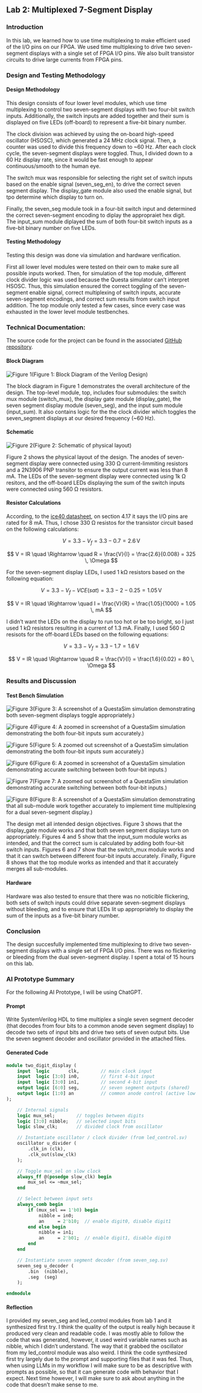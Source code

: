 ## Lab 2: Multiplexed 7-Segment Display

### Introduction
In this lab, we learned how to use time multiplexing to make efficient used of the I/O pins on our FPGA. We used time multiplexing to drive two seven-segment displays with a single set of FPGA I/O pins. We also built transistor circuits to drive large currents from FPGA pins.

### Design and Testing Methodology

#### Design Methodology
This design consists of four lower level modules, which use time multiplexing to control two seven-segment displays with two four-bit switch inputs. Additionally,
the switch inputs are added together and their sum is displayed on five LEDs (off-board) to represent a five-bit binary number.

The clock division was achieved by using the on-board high-speed oscillator (HSOSC), which generated a 24 MHz clock signal. Then, a counter was used to divide this frequency down to ~60 Hz. After each clock cycle, the seven-segment displays were toggled. Thus, I divided down to a 60 Hz display rate, since it would be fast enough to appear continuous/smooth to the human eye.

The switch mux was responsible for selecting the right set of switch inputs based on the enable signal (seven_seg_en), to drive the correct seven segment display. The display_gate module also used the enable signal, but tpo determine which display to turn on. 

Finally, the seven_seg module took in a four-bit switch input and determined the correct seven-segment encoding to diplay the appropraiet hex digit. The input_sum module diplayed the sum of both four-bit switch inputs as a five-bit binary number on five LEDs.

#### Testing Methodology
Testing this design was done via simulation and hardware verification. 

First all lower level modules were tested on their own to make sure all possible inputs worked. Then, for simulation of the top module, different clock divider logic was used because the Questa simulator can't interpret HSOSC. Thus, this simulation ensured the correct toggling of the seven-segment enable signal, correct multiplexing of switch inputs, accurate seven-segment encodings, and correct sum results from switch input addition. The top module only tested a few cases, since every case was exhausted in the lower level module testbenches. 

### Technical Documentation:
The source code for the project can be found in the associated [GitHub repository](https://github.com/mmolinar1/e155/tree/main/lab2).

#### Block Diagram

![Figure 1](images/lab2_block_diagram.jpeg)(Figure 1: Block Diagram of the Verilog Design)

The block diagram in Figure 1 demonstrates the overall architecture of the design. The top-level module, top, includes four submodules: the switch mux module (switch_mux), the display gate module (display_gate), the seven segment display module (seven_seg), and the input sum module (input_sum). It also contains logic for the the clock divider which toggles the seven_segment displays at our desired frequency (~60 Hz).

#### Schematic

![Figure 2](images/lab2_schematic.jpeg)(Figure 2: Schematic of physical layout)

Figure 2 shows the physical layout of the design. The anodes of seven-segment display were connected using 330 Ω current-limmiting resistors and a 2N3906 PNP transitor to ensure the output current was less than 8 mA. The LEDs of the seven-segment display were connected using 1k Ω resitors, and the off-board LEDs displaying the sum of the switch inputs were connected using 560 Ω resistors. 

#### Resistor Calculations

According, to the [ice40 datasheet](https://hmc-e155.github.io/assets/doc/FPGA-DS-02008-2-0-iCE40-UltraPlus-Family-Data-Sheet.pdf), on section 4.17 it says the I/O pins are rated for 8 mA. Thus, I chose 330 Ω resistos for the transistor circuit based on the following calculations: 

$$
V = 3.3 - V_f = 3.3 - 0.7 = 2.6 \, \text{V}
$$

$$
V = IR \quad \Rightarrow \quad R = \frac{V}{I} = \frac{2.6}{0.008} = 325 \, \Omega
$$

For the seven-segment display LEDs, I used 1 kΩ resistors based on the following equation: 

$$
V = 3.3 - V_f - V{CE(sat)} = 3.3 - 2 - 0.25 = 1.05 \, \text{V}
$$

$$
V = IR \quad \Rightarrow \quad I = \frac{V}{R} = \frac{1.05}{1000} = 1.05 \, mA
$$

I didn't want the LEDs on the display to run too hot or be too bright, so I just used 1 kΩ resistors resulting in a current of 1.3 mA. Finally, I used 560 Ω resisots for the off-board LEDs based on the following equations: 

$$
V = 3.3 - V_f = 3.3 - 1.7 = 1.6 \, \text{V}
$$

$$
V = IR \quad \Rightarrow \quad R = \frac{V}{I} = \frac{1.6}{0.02} = 80 \, \Omega
$$

### Results and Discussion


#### Test Bench Simulation

![Figure 3](images/display_gate.png)(Figure 3: A screenshot of a QuestaSim simulation demonstrating both seven-segment displays toggle appropriately.)

![Figure 4](images/input_sum_end.png)(Figure 4: A zoomed in screenshot of a QuestaSim simulation demonstrating the both four-bit inputs sum accurately.)

![Figure 5](images/input_sum_full.png)(Figure 5: A zoomed out screenshot of a QuestaSim simulation demonstrating the both four-bit inputs sum accurately.)

![Figure 6](images/switch_mux_end.png)(Figure 6: A zoomed in screenshot of a QuestaSim simulation demonstrating accurate switching between both four-bit inputs.)

![Figure 7](images/switch_mux_full.png)(Figure 7: A zoomed out screenshot of a QuestaSim simulation demonstrating accurate switching between both four-bit inputs.)

![Figure 8](images/lab2_mm_top.png)(Figure 8: A screenshot of a QuestaSim simulation demonstrating that all sub-module work together accurately to implement time multiplexing for a dual seven-segment display.)

The design met all intended design objectives. Figure 3 shows that the display_gate module works and that both seven segment displays turn on appropriately. Figures 4 and 5 show that the input_sum module works as intended, and that the correct sum is calculated by adding both four-bit switch inputs. Figures 6 and 7 show that the switch_mux module works and that it can switch between different four-bit inputs accurately. Finally, Figure 8 shows that the top module works as intended and that it accurately merges all sub-modules.

#### Hardware

Hardware was also tested to ensure that there was no noticible flickering, both sets of switch inputs could drive separate seven-segment displays without bleeding, and to ensure that LEDs lit up appropriately to display the sum of the inputs as a five-bit binary number.


### Conclusion

The design succesfully implemented time multiplexing to drive two seven-segment displays with a single set of FPGA I/O pins. There was no flickering or bleeding from the dual seven-segment display. I spent a total of 15 hours on this lab.

### AI Prototype Summary

For the following AI Prototype, I will be using ChatGPT.

#### Prompt
Write SystemVerilog HDL to time multiplex a single seven segment decoder (that decodes from four bits to a common anode seven segment display) to decode two sets of input bits and drive two sets of seven output bits. Use the seven segment decoder and oscillator provided in the attached files.

#### Generated Code
```systemverilog
module two_digit_display (
    input  logic       clk,        // main clock input
    input  logic [3:0] in0,        // first 4-bit input
    input  logic [3:0] in1,        // second 4-bit input
    output logic [6:0] seg,        // seven segment outputs (shared)
    output logic [1:0] an          // common anode control (active low if common anode)
);

    // Internal signals
    logic mux_sel;        // toggles between digits
    logic [3:0] nibble;   // selected input bits
    logic slow_clk;       // divided clock from oscillator

    // Instantiate oscillator / clock divider (from led_control.sv)
    oscillator u_divider (
        .clk_in (clk),
        .clk_out(slow_clk)
    );

    // Toggle mux_sel on slow clock
    always_ff @(posedge slow_clk) begin
        mux_sel <= ~mux_sel;
    end

    // Select between input sets
    always_comb begin
        if (mux_sel == 1'b0) begin
            nibble = in0;
            an     = 2'b10;  // enable digit0, disable digit1
        end else begin
            nibble = in1;
            an     = 2'b01;  // enable digit1, disable digit0
        end
    end

    // Instantiate seven segment decoder (from seven_seg.sv)
    seven_seg u_decoder (
        .bin  (nibble),
        .seg  (seg)
    );

endmodule
```

#### Reflection

I provided my seven_seg and led_control modules from lab 1 and it synthesized first try. I think the quality of the output is really high because it produced very clean and readable code. I was mostly able to follow the code that was generated, however, it used weird variable names such as nibble, which I didn't understand. The way that it grabbed the oscillator from my led_control module was also weird. I think the code synthesized first try largely due to the prompt and supporting files that it was fed. Thus, when using LLMs in my workflow I will make sure to be as descriptive with prompts as possible, so that it can generate code with behavior that I expect. Next time however, I will make sure to ask about anything in the code that doesn't make sense to me.